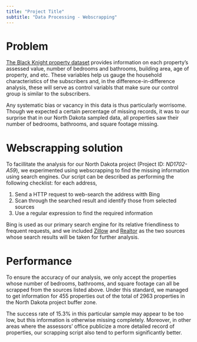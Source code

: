 ```yaml
---
title: "Project Title"
subtitle: "Data Processing - Webscrapping"
---
```


# Problem

[The Black Knight property dataset](https://www.blackknightinc.com/products/property-data/) provides information on each property's assessed value, number of bedrooms and bathrooms, building area, age of property, and etc. These variables help us gauge the household characteristics of the subscribers and, in the difference-in-difference analysis, these will serve as control variabls that make sure our control group is similar to the subscribers.

Any systematic bias or vacancy in this data is thus particularly worrisome. Though we expected a certain percentage of missing records, it was to our surprise that in our North Dakota sampled data, all properties saw their number of bedrooms, bathrooms, and square footage missing.

# Webscrapping solution

To facillitate the analysis for our North Dakota project (Project ID: *ND1702-A59*), we experimented using webscrapping to find the missing information using search engines. Our script can be described as performing the following checklist: for each address, 

1. Send a HTTP request to web-search the address witth Bing
2. Scan through the searched result and identify those from selected sources
3. Use a regular expression to find the required information

Bing is used as our primary search engine for its relative friendliness to frequent requests, and we included [Zillow](https://www.zillow.com/) and [Realtor](https://www.realtor.com) as the two sources whose search results will be taken for further analysis.

# Performance

To ensure the accuracy of our analysis, we only accept the properties whose number of bedrooms, bathrooms, and square footage can all be scrapped from the sources listed above. Under this standard, we managed to get information for 455 properties out of the total of 2963 properties in the North Dakota project buffer zone.

The success rate of 15.3% in this particular sample may appear to be too low, but this information is otherwise missing completely. Moreover, in other areas where the assessors' office publicize a more detailed record of properties, our scrapping script also tend to perform significantly better.